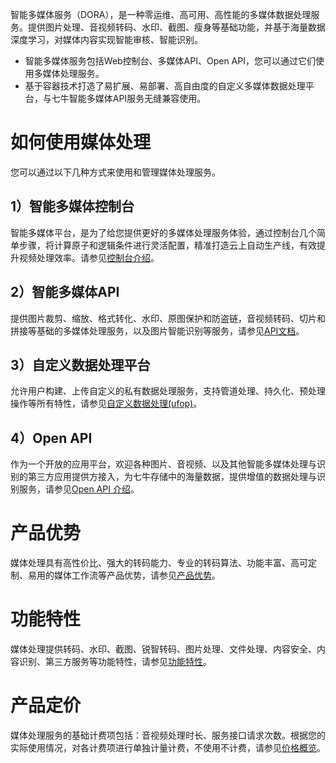智能多媒体服务（DORA），是一种零运维、高可用、高性能的多媒体数据处理服务。提供图片处理、音视频转码、水印、截图、瘦身等基础功能，并基于海量数据深度学习，对媒体内容实现智能审核、智能识别。

- 智能多媒体服务包括Web控制台、多媒体API、Open API，您可以通过它们使用多媒体处理服务。
- 基于容器技术打造了易扩展、易部署、高自由度的自定义多媒体数据处理平台，与七牛智能多媒体API服务无缝兼容使用。



# **如何使用媒体处理**

您可以通过以下几种方式来使用和管理媒体处理服务。

## 1）智能多媒体控制台

智能多媒体平台，是为了给您提供更好的多媒体处理服务体验，通过控制台几个简单步骤，将计算原子和逻辑条件进行灵活配置，精准打造云上自动生产线，有效提升视频处理效率。请参见[控制台介绍](https://developer.qiniu.com/dora/7502/an-overview-of-the)。

## 2）智能多媒体API

提供图片裁剪、缩放、格式转化、水印、原图保护和防盗链，音视频转码、切片和拼接等基础的多媒体处理服务，以及图片智能识别等服务，请参见[API文档]()。

## 3）自定义数据处理平台

允许用户构建、上传自定义的私有数据处理服务，支持管道处理、持久化、预处理操作等所有特性，请参见[自定义数据处理(ufop)](https://developer.qiniu.com/dora/3687/ufop-directions-for-use)。

## 4）Open API

作为一个开放的应用平台，欢迎各种图片、音视频、以及其他智能多媒体处理与识别的第三方应用提供方接入，为七牛存储中的海量数据，提供增值的数据处理与识别服务，请参见[Open API 介绍](https://developer.qiniu.com/dora/3688/the-third-party-data-processing)。



# **产品优势**

媒体处理具有高性价比、强大的转码能力、专业的转码算法、功能丰富、高可定制、易用的媒体工作流等产品优势，请参见[产品优势](https://developer.qiniu.com/dora/6090/product-advantage1)。



# **功能特性**

媒体处理提供转码、水印、截图、锐智转码、图片处理、文件处理、内容安全、内容识别、第三方服务等功能特性，请参见[功能特性](https://developer.qiniu.com/dora/6088/features_introduction)。

# **产品定价**

媒体处理服务的基础计费项包括：音视频处理时长、服务接口请求次数。根据您的实际使用情况，对各计费项进行单独计量计费，不使用不计费，请参见[价格概览](https://www.qiniu.com/prices/dora?source=dora&ref=developer.qiniu.com)。